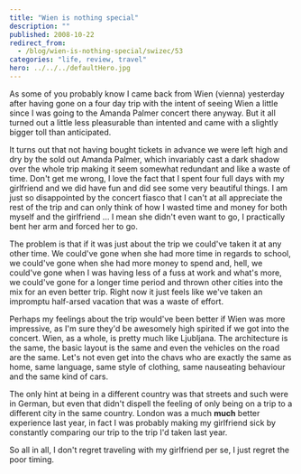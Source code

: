 ```yaml
---
title: "Wien is nothing special"
description: ""
published: 2008-10-22
redirect_from:
  - /blog/wien-is-nothing-special/swizec/53
categories: "life, review, travel"
hero: ../../../defaultHero.jpg
---
```


As some of you probably know I came back from Wien (vienna) yesterday after having gone on a four day trip with the intent of seeing Wien a little since I was going to the Amanda Palmer concert there anyway. But it all turned out a little less pleasurable than intented and came with a slightly bigger toll than anticipated.

It turns out that not having bought tickets in advance we were left high and dry by the sold out Amanda Palmer, which invariably cast a dark shadow over the whole trip making it seem somewhat redundant and like a waste of time. Don't get me wrong, I love the fact that I spent four full days with my girlfriend and we did have fun and did see some very beautiful things. I am just so disappointed by the concert fiasco that I can't at all appreciate the rest of the trip and can only think of how I wasted time and money for both myself and the girlfriend ... I mean she didn't even want to go, I practically bent her arm and forced her to go.

The problem is that if it was just about the trip we could've taken it at any other time. We could've gone when she had more time in regards to school, we could've gone when she had more money to spend and, hell, we could've gone when I was having less of a fuss at work and what's more, we could've gone for a longer time period and thrown other cities into the mix for an even better trip. Right now it just feels like we've taken an impromptu half-arsed vacation that was a waste of effort.

Perhaps my feelings about the trip would've been better if Wien was more impressive, as I'm sure they'd be awesomely high spirited if we got into the concert. Wien, as a whole, is pretty much like Ljubljana. The architecture is the same, the basic layout is the same and even the vehicles on the road are the same. Let's not even get into the chavs who are exactly the same as home, same language, same style of clothing, same nauseating behaviour and the same kind of cars.

The only hint at being in a different country was that streets and such were in German, but even that didn't dispell the feeling of only being on a trip to a different city in the same country. London was a much **much** better experience last year, in fact I was probably making my girlfriend sick by constantly comparing our trip to the trip I'd taken last year.

So all in all, I don't regret traveling with my girlfriend per se, I just regret the poor timing.
